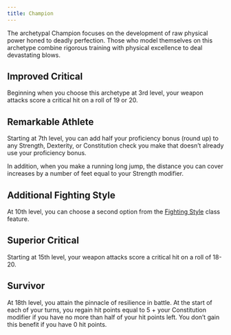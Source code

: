 ```yaml
---
title: Champion
---
```


The archetypal Champion focuses on the development of raw physical power honed to deadly perfection. Those who model themselves on this archetype combine rigorous training with physical excellence to deal devastating blows.

## Improved Critical

Beginning when you choose this archetype at 3rd level, your weapon attacks score a critical hit on a roll of 19 or 20.

## Remarkable Athlete

Starting at 7th level, you can add half your proficiency bonus (round up) to any Strength, Dexterity, or Constitution check you make that doesn’t already use your proficiency bonus.

In addition, when you make a running long jump, the distance you can cover increases by a number of feet equal to your Strength modifier.

## Additional Fighting Style

At 10th level, you can choose a second option from the [Fighting Style](_/kompendium/dnd5/classes/fighter#fighting-style) class feature.

## Superior Critical

Starting at 15th level, your weapon attacks score a critical hit on a roll of 18-20.

## Survivor

At 18th level, you attain the pinnacle of resilience in battle. At the start of each of your turns, you regain hit points equal to 5 $+$ your Constitution modifier if you have no more than half of your hit points left. You don’t gain this benefit if you have 0 hit points.
